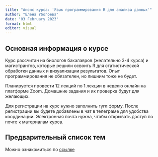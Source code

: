 ```yaml
---
title: "Анонс курса: 'Язык программирования R для анализа данных'"
author: "Елена Убогоева"
date: '03 February 2023'
format: html
editor: visual
---
```


## Основная информация о курсе

Курс рассчитан на биологов бакалавров (желательно 3-4 курса) и магистрантов, которые решили освоить R для статистической обработки данных и визуализации результатов. Опыт программирования не обязателен, но лишним тоже не будет.

Планируется провести 12 лекций по 1 лекции в неделю онлайн на платформе Zoom. Домашние задания и их проверка будут для желающих.

Для регистрации на курс нужно заполнить гугл форму. После регистрации вы будете добавлены в чат в телеграме для удобства координации. Электронная почта нужна, чтобы открывать доступ по почте к материалам курса.

## Предварительный список тем

Можно ознакомиться по [ссылке](https://docs.google.com/document/d/1lRuwQOW2FxIQfBJBg_4soNn-i3zFxYr8/edit#heading=h.gjdgxs)
